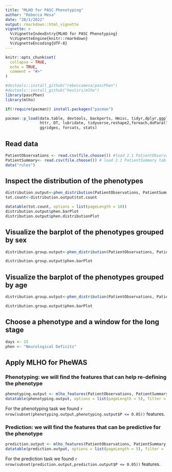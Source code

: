 ```yaml
---
title: "MLHO for PASC Phenotyping"
author: "Rebecca Mesa"
date: "28/1/2022"
output: rmarkdown::html_vignette
vignette: >
  %\VignetteIndexEntry{MLHO for PASC Phenotyping}
  %\VignetteEngine{knitr::rmarkdown}
  %\VignetteEncoding{UTF-8}
---
```


```r
knitr::opts_chunk$set(
  collapse = TRUE,
  echo = TRUE,
  comment = "#>"
)
```

```r
#devtools::install_github("rebeccamesa/pascPhen")
#devtools::install_github("hestiri/mlho")
library(pascPhen)
library(mlho)

if(!require(pacman)) install.packages("pacman")

pacman::p_load(data.table, devtools, backports, Hmisc, tidyr,dplyr,ggplot2,plyr,scales,readr,Rmisc,
               httr, DT, lubridate, tidyverse,reshape2,foreach,doParallel,caret,gbm,lubridate,praznik,
               ggridges, forcats, stats)
```

## Read data

```r
PatientObservations <- read.csv(file.choose()) #load 2.1 PatientObservatios table
PatientSummary<- read.csv(file.choose()) # load 2.1 PatientSummary table
data("rules")
```

## Inspect the distribution of the phenotypes

```r
distribution.output<-phen_distribution(PatientObservations, PatientSummary, rules)
tot.count<-distribution.output$tot.count

datatable(tot.count, options = list(pageLength = 10))
distribution.output$phen.barPlot
distribution.output$phen.distributionPlot

```

## Visualize the barplot of the phenotypes grouped by sex

```r
distribution.group.output<-phen_distribution(PatientObservations, PatientSummary, rules, stratified_by = "sex")

distribution.group.output$phen.barPlot
```

## Visualize the barplot of the phenotypes grouped by age

```r
distribution.group.output<-phen_distribution(PatientObservations, PatientSummary, rules, stratified_by = "age_group")

distribution.group.output$phen.barPlot
```

## Choose a phenotype and a window for the long stage 

```r
days <- 15
phen <- "Neurological Deficits"
```

## Apply MLHO for PheWAS
### Phenotyping: we will find the features that can help re-defining the phenotype 

```r
phenotyping.output <- mlho_features(PatientObservations, PatientSummary, rules, days.long=days, phenotype=phen, MSMR.topn=50, classifier="GLM")
datatable(phenotyping.output, options = list(pageLength = 5), filter = 'bottom')
```
For the phenotyping task we found `r nrow(subset(phenotyping.output,phenotyping.output$P <= 0.05))` features.

### Prediction: we will find the features that can be predictive for the phenotype

```r
prediction.output <- mlho_features(PatientObservations, PatientSummary, rules, days.long=days, phenotype=phen, MSMR.topn=50, classifier="GLM", prediction = TRUE)
datatable(prediction.output, options = list(pageLength = 5), filter = 'bottom')
```
For the prediction task we found `r nrow(subset(prediction.output,prediction.output$P <= 0.05))` features.

